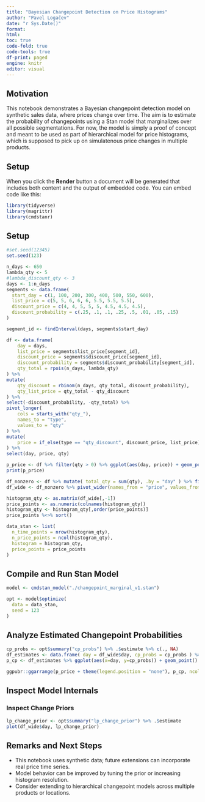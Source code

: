 ```yaml
---
title: "Bayesian Changepoint Detection on Price Histograms"
author: "Pavel Logačev"
date: "r Sys.Date()"
format:
html:
toc: true
code-fold: true
code-tools: true
df-print: paged
engine: knitr
editor: visual
---
```


## Motivation

This notebook demonstrates a Bayesian changepoint detection model on synthetic sales data, where prices change over time. The aim is to estimate the probability of changepoints using a Stan model that marginalizes over all possible segmentations. For now, the model is simply a proof of concept and meant to be used as part of hierarchical model for price histograms, which is supposed to pick up on simulatenous price changes in multiple products.

## Setup

When you click the **Render** button a document will be generated that includes both content and the output of embedded code. You can embed code like this:

```r
library(tidyverse)
library(magrittr)
library(cmdstanr)
```

## Setup

```r
#set.seed(12345)
set.seed(123)

n_days <- 650
lambda_qty <- 5
#lambda_discount_qty <- 3
days <- 1:n_days
segments <- data.frame(
  start_day = c(1, 100, 200, 300, 400, 500, 550, 600),
  list_price = c(5, 5, 6, 6, 6, 5.5, 5.5, 5.5),
  discount_price = c(4, 4, 5, 5, 5, 4.5, 4.5, 4.5),
  discount_probability = c(.25, .1, .1, .25, .5, .01, .05, .15)
)

segment_id <- findInterval(days, segments$start_day)

df <- data.frame(
    day = days, 
    list_price = segments$list_price[segment_id],
    discount_price = segments$discount_price[segment_id],
    discount_probability = segments$discount_probability[segment_id],
    qty_total = rpois(n_days, lambda_qty)
) %>% 
mutate(
    qty_discount = rbinom(n_days, qty_total, discount_probability),
    qty_list_price = qty_total - qty_discount
) %>% 
select(-discount_probability, -qty_total) %>%
pivot_longer(
    cols = starts_with("qty_"),
    names_to = "type",
    values_to = "qty"
) %>%
mutate(
    price = if_else(type == "qty_discount", discount_price, list_price)
) %>%
select(day, price, qty)

```

```r
p_price <- df %>% filter(qty > 0) %>% ggplot(aes(day, price)) + geom_point(aes(size=qty)) + theme_bw() + geom_vline(xintercept = segments$start_day[-1], color = "red") 
print(p_price)
```


```r

df_nonzero <- df %>% mutate( total_qty = sum(qty), .by = "day" ) %>% filter(total_qty > 0) %>% select(-total_qty)
df_wide <- df_nonzero %>% pivot_wider(names_from = "price", values_from = "qty", values_fill = 0)

histogram_qty <- as.matrix(df_wide[,-1])
price_points <- as.numeric(colnames(histogram_qty))
histogram_qty <- histogram_qty[,order(price_points)]
price_points %<>% sort()

data_stan <- list(
  n_time_points = nrow(histogram_qty),
  n_price_points = ncol(histogram_qty),
  histogram = histogram_qty,
  price_points = price_points
)
```

## Compile and Run Stan Model

```r
model <- cmdstan_model("./changepoint_marginal_v1.stan")

opt <- model$optimize(
  data = data_stan,
  seed = 123
)
```


## Analyze Estimated Changepoint Probabilities

```r
cp_probs <- opt$summary("cp_probs") %>% .$estimate %>% c(., NA)
df_estimates <- data.frame( day = df_wide$day, cp_probs = cp_probs ) %>% filter(!is.na(cp_probs))
p_cp <- df_estimates %>% ggplot(aes(x=day, y=cp_probs)) + geom_point() + geom_bar(stat="identity") + theme_bw() + xlab("day") + ylab("Est. change probability")
```

```r
ggpubr::ggarrange(p_price + theme(legend.position = "none"), p_cp, ncol = 1)
```

## Inspect Model Internals

### Inspect Change Priors

```r
lp_change_prior <- opt$summary("lp_change_prior") %>% .$estimate
plot(df_wide$day, lp_change_prior)
```



## Remarks and Next Steps

- This notebook uses synthetic data; future extensions can incorporate real price time series.
- Model behavior can be improved by tuning the prior or increasing histogram resolution.
- Consider extending to hierarchical changepoint models across multiple products or locations.

